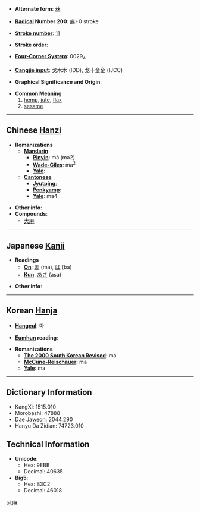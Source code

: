 * '''Alternate form''': [[菻]]

* '''[[Wiktionary:Chinese radical index| Radical]] Number 200''': [[Wiktionary:Chinese radical index 麻|麻]]+0 stroke

* '''[[Wiktionary:Chinese total strokes index|Stroke number]]''': [[Wiktionary:Chinese total strokes index 11|11]]

* '''Stroke order''': 

* '''[[Wiktionary:Chinese four corner index|Four-Corner System]]''': 0029<sub>4</sub>

* '''[[Wiktionary:Chinese Cangjie index|Cangjie input]]''': 戈木木 (IDD), 戈十金金 (IJCC)

* '''Graphical Significance and Origin''': 

* '''Common Meaning'''
*#[[hemp]], [[jute]], [[flax]]
*# [[sesame]]

----

== Chinese [[Hanzi]] ==

* '''Romanizations'''
** '''[[Mandarin]]'''
*** '''[[Pinyin]]''': má (ma2)
*** '''[[Wade-Giles]]''': ma<sup>2</sup>
*** '''[[Yale]]''': 
** '''[[Cantonese]]'''
*** '''[[Jyutping]]''':
*** '''[[Penkyamp]]''': 
*** '''[[Yale]]''': ma4

* '''Other info''': 
* '''Compounds''':
**[[大麻]]

----

== Japanese [[Kanji]] ==

* '''Readings'''
** '''[[On]]''': [[ま]] (ma), [[ば]] (ba)
** '''[[Kun]]''': [[あさ]] (asa)

* '''Other info''':  

----

== Korean [[Hanja]] ==

* '''[[Hangeul]]''': 마

* '''[[Eumhun]] reading''': 

* '''Romanizations'''
** '''[[The 2000 South Korean Revised Romanization|The 2000 South Korean Revised]]''': ma
** '''[[McCune-Reischauer]]''': ma
** '''[[Yale]]''': ma

----

== Dictionary Information ==

* KangXi: 1515.010
* Morobashi: 47888
* Dae Jaweon: 2044.290
* Hanyu Da Zidian: 74723.010

== Technical Information ==

* '''Unicode''':
** Hex: 9EBB
** Decimal: 40635
* '''Big5''':
** Hex: B3C2
** Decimal: 46018

[[pl:麻]]